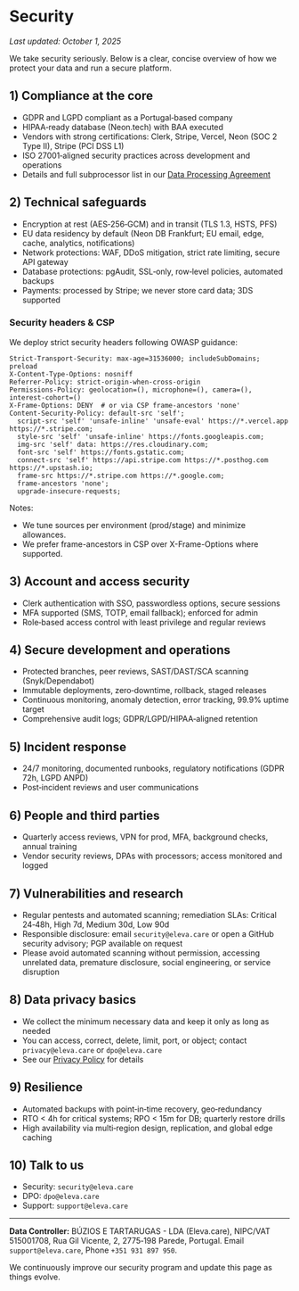 # Security

_Last updated: October 1, 2025_

We take security seriously. Below is a clear, concise overview of how we protect your data and run a secure platform.

## 1) Compliance at the core

- GDPR and LGPD compliant as a Portugal‑based company
- HIPAA‑ready database (Neon.tech) with BAA executed
- Vendors with strong certifications: Clerk, Stripe, Vercel, Neon (SOC 2 Type II), Stripe (PCI DSS L1)
- ISO 27001‑aligned security practices across development and operations
- Details and full subprocessor list in our [Data Processing Agreement](/legal/dpa)

## 2) Technical safeguards

- Encryption at rest (AES‑256‑GCM) and in transit (TLS 1.3, HSTS, PFS)
- EU data residency by default (Neon DB Frankfurt; EU email, edge, cache, analytics, notifications)
- Network protections: WAF, DDoS mitigation, strict rate limiting, secure API gateway
- Database protections: pgAudit, SSL‑only, row‑level policies, automated backups
- Payments: processed by Stripe; we never store card data; 3DS supported

### Security headers & CSP

We deploy strict security headers following OWASP guidance:

```
Strict-Transport-Security: max-age=31536000; includeSubDomains; preload
X-Content-Type-Options: nosniff
Referrer-Policy: strict-origin-when-cross-origin
Permissions-Policy: geolocation=(), microphone=(), camera=(), interest-cohort=()
X-Frame-Options: DENY  # or via CSP frame-ancestors 'none'
Content-Security-Policy: default-src 'self';
  script-src 'self' 'unsafe-inline' 'unsafe-eval' https://*.vercel.app https://*.stripe.com;
  style-src 'self' 'unsafe-inline' https://fonts.googleapis.com;
  img-src 'self' data: https://res.cloudinary.com;
  font-src 'self' https://fonts.gstatic.com;
  connect-src 'self' https://api.stripe.com https://*.posthog.com https://*.upstash.io;
  frame-src https://*.stripe.com https://*.google.com;
  frame-ancestors 'none';
  upgrade-insecure-requests;
```

Notes:

- We tune sources per environment (prod/stage) and minimize allowances.
- We prefer frame-ancestors in CSP over X-Frame-Options where supported.

## 3) Account and access security

- Clerk authentication with SSO, passwordless options, secure sessions
- MFA supported (SMS, TOTP, email fallback); enforced for admin
- Role‑based access control with least privilege and regular reviews

## 4) Secure development and operations

- Protected branches, peer reviews, SAST/DAST/SCA scanning (Snyk/Dependabot)
- Immutable deployments, zero‑downtime, rollback, staged releases
- Continuous monitoring, anomaly detection, error tracking, 99.9% uptime target
- Comprehensive audit logs; GDPR/LGPD/HIPAA‑aligned retention

## 5) Incident response

- 24/7 monitoring, documented runbooks, regulatory notifications (GDPR 72h, LGPD ANPD)
- Post‑incident reviews and user communications

## 6) People and third parties

- Quarterly access reviews, VPN for prod, MFA, background checks, annual training
- Vendor security reviews, DPAs with processors; access monitored and logged

## 7) Vulnerabilities and research

- Regular pentests and automated scanning; remediation SLAs: Critical 24‑48h, High 7d, Medium 30d, Low 90d
- Responsible disclosure: email `security@eleva.care` or open a GitHub security advisory; PGP available on request
- Please avoid automated scanning without permission, accessing unrelated data, premature disclosure, social engineering, or service disruption

## 8) Data privacy basics

- We collect the minimum necessary data and keep it only as long as needed
- You can access, correct, delete, limit, port, or object; contact `privacy@eleva.care` or `dpo@eleva.care`
- See our [Privacy Policy](/legal/privacy) for details

## 9) Resilience

- Automated backups with point‑in‑time recovery, geo‑redundancy
- RTO < 4h for critical systems; RPO < 15m for DB; quarterly restore drills
- High availability via multi‑region design, replication, and global edge caching

## 10) Talk to us

- Security: `security@eleva.care`
- DPO: `dpo@eleva.care`
- Support: `support@eleva.care`

---

**Data Controller:** BÚZIOS E TARTARUGAS - LDA (Eleva.care), NIPC/VAT 515001708, Rua Gil Vicente, 2, 2775‑198 Parede, Portugal. Email `support@eleva.care`, Phone `+351 931 897 950`.

We continuously improve our security program and update this page as things evolve.
